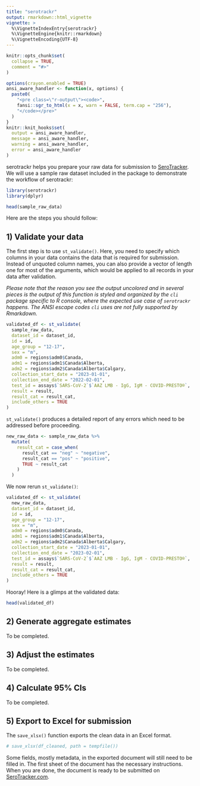 ```yaml
---
title: "serotrackr"
output: rmarkdown::html_vignette
vignette: >
  %\VignetteIndexEntry{serotrackr}
  %\VignetteEngine{knitr::rmarkdown}
  %\VignetteEncoding{UTF-8}
---
```


```r
knitr::opts_chunk$set(
  collapse = TRUE,
  comment = "#>"
)

options(crayon.enabled = TRUE)
ansi_aware_handler <- function(x, options) {
  paste0(
    "<pre class=\"r-output\"><code>",
    fansi::sgr_to_html(x = x, warn = FALSE, term.cap = "256"),
    "</code></pre>"
  )
}
knitr::knit_hooks$set(
  output = ansi_aware_handler, 
  message = ansi_aware_handler, 
  warning = ansi_aware_handler,
  error = ansi_aware_handler
)
```

serotrackr helps you prepare your raw data for submission to [SeroTracker](https://serotracker.com){target="_blank"}. We will use a sample raw dataset included in the package to demonstrate the workflow of serotrackr:

```r
library(serotrackr)
library(dplyr)

head(sample_raw_data)
```


Here are the steps you should follow:

## 1) Validate your data

The first step is to use `st_validate()`. Here, you need to specify which columns in your data contains the data that is required for submission. Instead of unquoted column names, you can also provide a vector of length one for most of the arguments, which would be applied to all records in your data after validation.

*Please note that the reason you see the output uncolored and in several pieces is the output of this function is styled and organized by the `cli` package specific to R console, where the expected use case of `serotrackr` happens. The ANSI escape codes `cli` uses are not fully supported by Rmarkdown.*

```r
validated_df <- st_validate(
  sample_raw_data,
  dataset_id = dataset_id,
  id = id,
  age_group = "12-17",
  sex = "m",
  adm0 = regions$adm0$Canada,
  adm1 = regions$adm1$Canada$Alberta,
  adm2 = regions$adm2$Canada$Alberta$Calgary,
  collection_start_date = "2023-01-01",
  collection_end_date = "2022-02-01",
  test_id = assays$`SARS-CoV-2`$`AAZ LMB - IgG, IgM - COVID-PRESTO®`,
  result = result,
  result_cat = result_cat,
  include_others = TRUE
)
```

`st_validate()` produces a detailed report of any errors which need to be addressed before proceeding.

```r
new_raw_data <- sample_raw_data %>% 
  mutate(
    result_cat = case_when(
      result_cat == "neg" ~ "negative",
      result_cat == "pos" ~ "positive",
      TRUE ~ result_cat
    )
  )
```

We now rerun `st_validate()`:

```r
validated_df <- st_validate(
  new_raw_data,
  dataset_id = dataset_id,
  id = id,
  age_group = "12-17",
  sex = "m",
  adm0 = regions$adm0$Canada,
  adm1 = regions$adm1$Canada$Alberta,
  adm2 = regions$adm2$Canada$Alberta$Calgary,
  collection_start_date = "2023-01-01",
  collection_end_date = "2023-02-01",
  test_id = assays$`SARS-CoV-2`$`AAZ LMB - IgG, IgM - COVID-PRESTO®`,
  result = result,
  result_cat = result_cat,
  include_others = TRUE
)
```

Hooray! Here is a glimps at the validated data:

```r
head(validated_df)
```


## 2) Generate aggregate estimates

To be completed.

## 3) Adjust the estimates

To be completed.

## 4) Calculate 95% CIs

To be completed.

## 5) Export to Excel for submission
The `save_xlsx()` function exports the clean data in an Excel format.

```r
# save_xlsx(df_cleaned, path = tempfile())
```

Some fields, mostly metadata, in the exported document will still need to be filled in. The first sheet of the document has the necessary instructions. When you are done, the document is ready to be submitted on [SeroTracker.com](https://serotracker.com){target="_blank"}.
